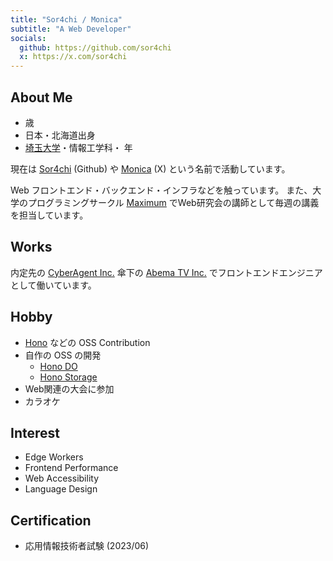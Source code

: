 ```yaml
---
title: "Sor4chi / Monica"
subtitle: "A Web Developer"
socials:
  github: https://github.com/sor4chi
  x: https://x.com/sor4chi
---
```



## About Me

- <RelativeDate date="2003-02-18" format="year" add={-1} /> 歳
- 日本・北海道出身
- [埼玉大学](http://www.saitama-u.ac.jp/)・情報工学科・<RelativeDate date="2021-04-01" format="year" add={1} /> 年

現在は [Sor4chi](https://github.com/sor4chi) (Github) や [Monica](https://x.com/sor4chi) (X) という名前で活動しています。

Web フロントエンド・バックエンド・インフラなどを触っています。
また、大学のプログラミングサークル [Maximum](https://maximum.vc) でWeb研究会の講師として毎週の講義を担当しています。

## Works

内定先の [CyberAgent Inc.](https://www.cyberagent.co.jp/) 傘下の [Abema TV Inc.](https://abema.tv/) でフロントエンドエンジニアとして働いています。

## Hobby

- [Hono](https://hono.dev) などの OSS Contribution
- 自作の OSS の開発
  - [Hono DO](https://github.com/sor4chi/hono-do)
  - [Hono Storage](https://github.com/sor4chi/hono-storage)
- Web関連の大会に参加
- カラオケ

## Interest

- Edge Workers
- Frontend Performance
- Web Accessibility
- Language Design

## Certification

- 応用情報技術者試験 (2023/06)
